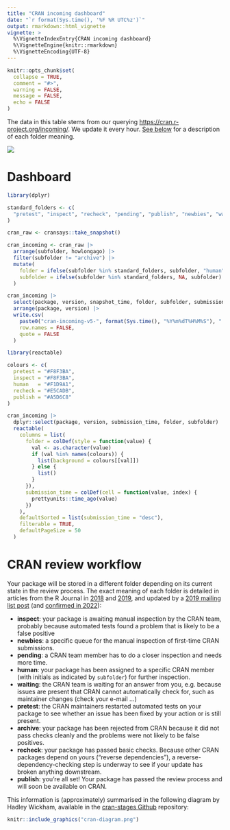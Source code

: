 ```yaml
---
title: "CRAN incoming dashboard"
date: "`r format(Sys.time(), '%F %R UTC%z')`"
output: rmarkdown::html_vignette
vignette: >
  %\VignetteIndexEntry{CRAN incoming dashboard}
  %\VignetteEngine{knitr::rmarkdown}
  %\VignetteEncoding{UTF-8}
---
```


```r
knitr::opts_chunk$set(
  collapse = TRUE,
  comment = "#>",
  warning = FALSE,
  message = FALSE,
  echo = FALSE
)
```

The data in this table stems from our querying <https://cran.r-project.org/incoming/>.
We update it every hour.
[See below](#cran-review-workflow) for a description of each folder meaning.

<img src="https://github.com/r-hub/cransays/workflows/Render-dashboard/badge.svg" aria-hidden="true">

# Dashboard

```r
library(dplyr)

standard_folders <- c(
  "pretest", "inspect", "recheck", "pending", "publish", "newbies", "waiting"
)

cran_raw <- cransays::take_snapshot()

cran_incoming <- cran_raw |>
  arrange(subfolder, howlongago) |>
  filter(subfolder != "archive") |>
  mutate(
    folder = ifelse(subfolder %in% standard_folders, subfolder, "human"),
    subfolder = ifelse(subfolder %in% standard_folders, NA, subfolder)
  )

cran_incoming |>
  select(package, version, snapshot_time, folder, subfolder, submission_time) |>
  arrange(package, version) |>
  write.csv(
    paste0("cran-incoming-v5-", format(Sys.time(), "%Y%m%dT%H%M%S"), ".csv"),
    row.names = FALSE,
    quote = FALSE
  )
```

```r
library(reactable)

colours <- c(
  pretest = "#F8F3BA",
  inspect = "#F8F3BA",
  human   = "#F1D9A1",
  recheck = "#E5CADB",
  publish = "#A5D6C8"
)

cran_incoming |>
  dplyr::select(package, version, submission_time, folder, subfolder) |>
  reactable(
    columns = list(
      folder = colDef(style = function(value) {
        val <- as.character(value)
        if (val %in% names(colours)) {
          list(background = colours[[val]])
        } else {
          list()
        }
      }),
      submission_time = colDef(cell = function(value, index) {
        prettyunits::time_ago(value)
      })
    ),
    defaultSorted = list(submission_time = "desc"),
    filterable = TRUE,
    defaultPageSize = 50
  )
```

# CRAN review workflow

Your package will be stored in a different folder depending on its current state in the review process.
The exact meaning of each folder is detailed in articles from the R Journal in [2018](https://journal.r-project.org/archive/2018-1/cran.pdf) and [2019](https://journal.r-project.org/archive/2019-1/cran.pdf), and updated by a [2019 mailing list post](https://stat.ethz.ch/pipermail/r-package-devel/2019q1/003631.html) (and [confirmed in 2022](https://stat.ethz.ch/pipermail/r-package-devel/2022q2/008084.html)):

- **inspect**: your package is awaiting manual inspection by the CRAN team, probably because automated tests found a problem that is likely to be a false positive
- **newbies**: a specific queue for the manual inspection of first-time CRAN submissions.
- **pending**: a CRAN team member has to do a closer inspection and needs more time.
- **human**: your package has been assigned to a specific CRAN member (with initials as indicated by `subfolder`) for further inspection.
- **waiting**: the CRAN team is waiting for an answer from you, e.g. because issues are present that CRAN cannot automatically check for, such as maintainer changes (check your e-mail ...)
- **pretest**: the CRAN maintainers restarted automated tests on your package to
see whether an issue has been fixed by your action or is still present.
- **archive**: your package has been rejected from CRAN because it did not pass checks cleanly and the problems were not likely to be false positives.
- **recheck**: your package has passed basic checks. Because other CRAN packages depend on yours ("reverse dependencies"), a reverse-dependency-checking step is underway to see if your update has broken anything downstream.
- **publish**: you're all set! Your package has passed the review process and
will soon be available on CRAN.

This information is (approximately) summarised in the following diagram by Hadley Wickham, available in the [cran-stages Github](https://github.com/edgararuiz/cran-stages) repository:

```r
knitr::include_graphics("cran-diagram.png")
```
